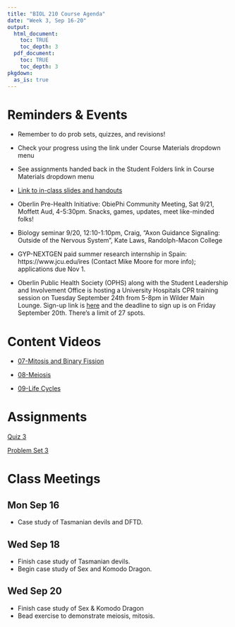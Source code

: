 ```yaml
---
title: "BIOL 210 Course Agenda"
date: "Week 3, Sep 16-20"
output: 
  html_document:
    toc: TRUE
    toc_depth: 3
  pdf_document:
    toc: TRUE
    toc_depth: 3
pkgdown:
  as_is: true
---
```

# Reminders & Events

* Remember to do prob sets, quizzes, and revisions!
* Check your progress using the link under Course Materials dropdown menu
* See assignments handed back in the Student Folders link in Course Materials dropdown menu
* [Link to in-class slides and handouts](https://drive.google.com/drive/folders/17Fm-yEXqtlvGJfFaw6WqywIScW_eZ8m_?usp=drive_link)


* Oberlin Pre-Health Initiative: ObiePhi Community Meeting, Sat 9/21, Moffett Aud, 4-5:30pm. Snacks, games, updates, meet like-minded folks!

* Biology seminar 9/20, 12:10-1:10pm, Craig, "Axon Guidance Signaling: Outside of the Nervous System", Kate Laws, Randolph-Macon College

* GYP-NEXTGEN paid summer research internship in Spain: https://www.jcu.edu/ires (Contact Mike Moore for more info); applications due Nov 1.

* Oberlin Public Health Society (OPHS) along with the Student Leadership and Involvement Office is hosting a University Hospitals CPR training session on Tuesday September 24th from 5-8pm in Wilder Main Lounge. Sign-up link is [here](https://www.signupgenius.com/go/10C0944AEA628A1FBC25-51493315-uhcprtraining#/) and the deadline to sign up is on Friday September 20th. There's a limit of 27 spots. 

# Content Videos

* [07-Mitosis and Binary Fission](https://drive.google.com/drive/folders/1TD2Kl1w4XfPaTKH-Rr4jARDMGWi5Oo9J?usp=drive_link)

* [08-Meiosis](https://drive.google.com/drive/folders/1TvZmfIA1FECe-G12ydwEoMESZpo_tm8B?usp=drive_link)

* [09-Life Cycles](https://drive.google.com/drive/folders/1UC1t0dIPKs3H7rpdKZJkI-3wTdJm_cPV?usp=drive_link)

# Assignments

[Quiz 3](https://docs.google.com/forms/d/e/1FAIpQLSe1c7Kkf5UqH1QIzTxqHBlKg8oEZ75AH84ccSO_qiUPBsbKMA/viewform?usp=sf_link)

[Problem Set 3](ps3.html)

# Class Meetings

## Mon Sep 16

* Case study of Tasmanian devils and DFTD.

## Wed Sep 18

* Finish case study of Tasmanian devils.
* Begin case study of Sex and Komodo Dragon.

## Wed Sep 20

* Finish case study of Sex & Komodo Dragon
* Bead exercise to demonstrate meiosis, mitosis.
